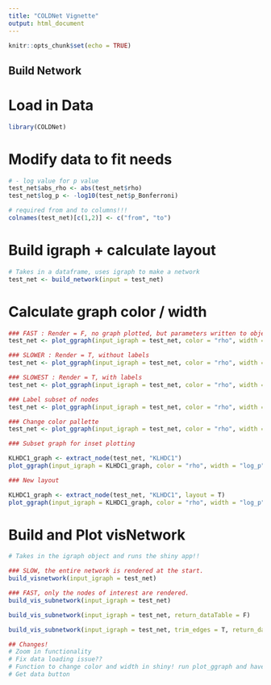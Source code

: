 ```yaml
---
title: "COLDNet Vignette"
output: html_document
---
```


```r
knitr::opts_chunk$set(echo = TRUE)
```

## Build Network

# Load in Data

```r
library(COLDNet)
```

# Modify data to fit needs

```r
# - log value for p value
test_net$abs_rho <- abs(test_net$rho)
test_net$log_p <- -log10(test_net$p_Bonferroni)

# required from and to columns!!!
colnames(test_net)[c(1,2)] <- c("from", "to")
```

# Build igraph + calculate layout

```r
# Takes in a dataframe, uses igraph to make a network
test_net <- build_network(input = test_net)
```

# Calculate graph color / width

```r
### FAST : Render = F, no graph plotted, but parameters written to object
test_net <- plot_ggraph(input_igraph = test_net, color = "rho", width = "log_p", scale = "diverge", render = F)

### SLOWER : Render = T, without labels
test_net <- plot_ggraph(input_igraph = test_net, color = "rho", width = "log_p", scale = "diverge", render = T, label = F)

### SLOWEST : Render = T, with labels
test_net <- plot_ggraph(input_igraph = test_net, color = "rho", width = "log_p", scale = "diverge", render = T, label = T)

### Label subset of nodes
test_net <- plot_ggraph(input_igraph = test_net, color = "rho", width = "log_p", scale = "diverge", render = T, label = T, label_nodes = names(V(test_net))[1:10])

### Change color pallette
test_net <- plot_ggraph(input_igraph = test_net, color = "rho", width = "log_p", scale = "diverge", render = T, colpal = c("gray", "yellow"))

### Subset graph for inset plotting

KLHDC1_graph <- extract_node(test_net, "KLHDC1")
plot_ggraph(input_igraph = KLHDC1_graph, color = "rho", width = "log_p", scale = "diverge", render = T, label = T)

### New layout

KLHDC1_graph <- extract_node(test_net, "KLHDC1", layout = T)
plot_ggraph(input_igraph = KLHDC1_graph, color = "rho", width = "log_p", scale = "diverge", render = T, label = T)

```

# Build and Plot visNetwork

```r
# Takes in the igraph object and runs the shiny app!!

### SLOW, the entire network is rendered at the start.
build_visnetwork(input_igraph = test_net)

### FAST, only the nodes of interest are rendered. 
build_vis_subnetwork(input_igraph = test_net)

build_vis_subnetwork(input_igraph = test_net, return_dataTable = F)

build_vis_subnetwork(input_igraph = test_net, trim_edges = T, return_dataTable = F)

## Changes!
# Zoom in functionality
# Fix data loading issue??
# Function to change color and width in shiny! run plot_ggraph and have it make new color_column each time
# Get data button
```
